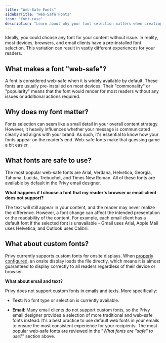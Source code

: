 ```yaml
---
title: "Web-Safe Fonts"
sidebarTitle: "Web-Safe Fonts"
icon: "font-case"
description: "Learn about why your font selection matters when creating your emails."
---
```


Ideally, you could choose any font for your content without issue. In reality, most devices, browsers, and email clients have a pre-installed font selection. This variation can result in vastly different experiences for your readers.

## What makes a font "web-safe"?

A font is considered web-safe when it is widely available by default. These fonts are usually pre-installed on most devices. Their "commonality" or "popularity" means that the font would render for most readers without any issues or additional actions required. 

## Why does my font matter?

Fonts selection can seem like a small detail in your overall content strategy. However, it heavily influences whether your message is communicated clearly and aligns with your brand. As such, it's essential to know how your fonts appear on the reader's end. Web-safe fonts make that guessing game a bit easier. 

## What fonts are safe to use?

The most popular web-safe fonts are Arial, Verdana, Helvetica, Georgia, Tahoma, Lucida, Trebuchet, and Times New Roman. All of these fonts are available by default in the Privy email designer. 

<Icon icon="circle-question" /> **What happens if I choose a font that my reader's browser or email client does not support?**

The text will still appear in your content, and the reader may never realize the difference. However, a font change can affect the intended presentation or the readability of the content. For example, each email client has a default font if the selected font is unavailable - Gmail uses Arial, Apple Mail uses Helvetica, and Outlook uses Calibri. 

## What about custom fonts?

Privy currently supports custom fonts for onsite displays. When [properly configured](https://privy.mintlify.app/docs/learn/content/use-custom-fonts), an onsite display loads the file directly, which means it is almost guaranteed to display correctly to all readers regardless of their device or browser. 

<Icon icon="circle-question" /> **What about email and text?**

Privy does not support custom fonts in emails and texts. More specifically: 

* **Text**: No font type or selection is currently available. 

* **Email**: Many email clients do not support custom fonts, so the Privy email designer provides a selection of more traditional and web-safe fonts instead. It's a best practice to use default web fonts in your emails to ensure the most consistent experience for your recipients. The most popular web-safe fonts are reviewed in the "*What fonts are "safe" to use?*" section above.